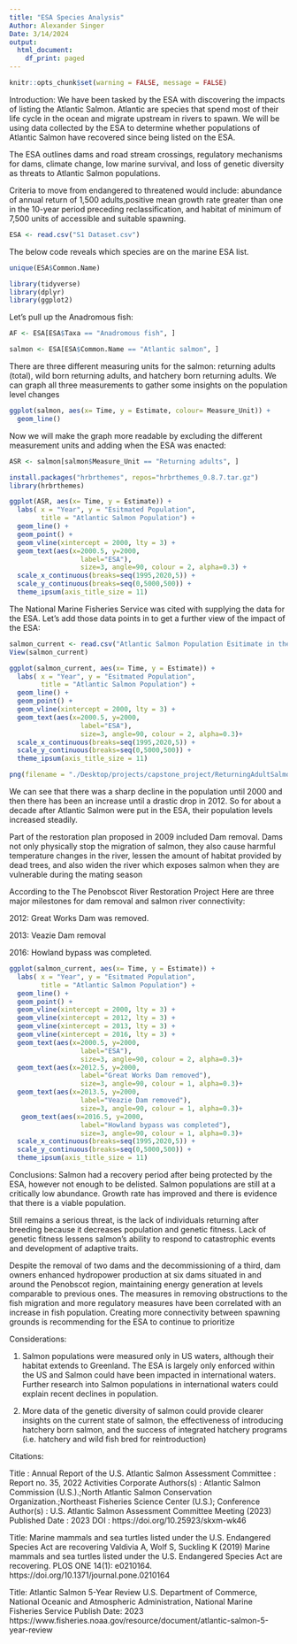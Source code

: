 ```yaml
---
title: "ESA Species Analysis"
Author: Alexander Singer
Date: 3/14/2024
output:
  html_document:
    df_print: paged
---
```


```r
knitr::opts_chunk$set(warning = FALSE, message = FALSE) 
```

Introduction:
  We have been tasked by the ESA  with discovering the impacts of listing the Atlantic Salmon. Atlantic are species that spend most of their life cycle in the ocean and migrate upstream in rivers to spawn. We will be using data collected by the ESA to determine whether populations of Atlantic Salmon have recovered since being listed on the ESA.
  
The ESA outlines dams and road stream crossings, regulatory mechanisms for dams, climate change, low marine survival, and loss of genetic diversity as threats to Atlantic Salmon populations. 

Criteria to move from endangered to threatened would include: abundance of annual return of 1,500 adults,positive mean growth rate greater than one in the 10-year period preceding reclassification, and habitat of minimum of 7,500 units of accessible and suitable spawning.

```r
ESA <- read.csv("S1 Dataset.csv")
```

The below code reveals which species are on the marine ESA list. 
```r
unique(ESA$Common.Name)
```

```r
library(tidyverse)
library(dplyr)
library(ggplot2)
```

Let's pull up the Anadromous fish:

```r
AF <- ESA[ESA$Taxa == "Anadromous fish", ]
```


```r
salmon <- ESA[ESA$Common.Name == "Atlantic salmon", ]
```

There are three different measuring units for the salmon: returning adults (total), wild born returning adults, and hatchery born returning adults. We can graph all three measurements to gather some insights on the population level changes

```r
ggplot(salmon, aes(x= Time, y = Estimate, colour= Measure_Unit)) +
  geom_line()
```

Now we will make the graph more readable by excluding the different measurement units and adding when the ESA was enacted:

```r
ASR <- salmon[salmon$Measure_Unit == "Returning adults", ]
```


```r
install.packages("hrbrthemes", repos="hrbrthemes_0.8.7.tar.gz")
library(hrbrthemes)
```


```r

ggplot(ASR, aes(x= Time, y = Estimate)) +
  labs( x = "Year", y = "Esitmated Population",
        title = "Atlantic Salmon Population") +
  geom_line() +
  geom_point() +
  geom_vline(xintercept = 2000, lty = 3) +
  geom_text(aes(x=2000.5, y=2000, 
                  label="ESA"),
                  size=3, angle=90, colour = 2, alpha=0.3) +
  scale_x_continuous(breaks=seq(1995,2020,5)) +
  scale_y_continuous(breaks=seq(0,5000,500)) +
  theme_ipsum(axis_title_size = 11)
```

The National Marine Fisheries Service was cited with supplying the data for the ESA. Let's add those data points in to get a further view of the impact of the ESA:

```r
salmon_current <- read.csv("Atlantic Salmon Population Esitimate in the Penobscot River - Sheet1.csv")
View(salmon_current)
```

```r

ggplot(salmon_current, aes(x= Time, y = Estimate)) +
  labs( x = "Year", y = "Esitmated Population",
        title = "Atlantic Salmon Population") +
  geom_line() +
  geom_point() +
  geom_vline(xintercept = 2000, lty = 3) +
  geom_text(aes(x=2000.5, y=2000, 
                  label="ESA"),
                  size=3, angle=90, colour = 2, alpha=0.3)+
  scale_x_continuous(breaks=seq(1995,2020,5)) +
  scale_y_continuous(breaks=seq(0,5000,500)) +
  theme_ipsum(axis_title_size = 11)
```


```r
png(filename = "./Desktop/projects/capstone_project/ReturningAdultSalmon.png")
```

We can see that there was a sharp decline in the population until 2000 and then there has been an increase until a drastic drop in 2012. So for about a decade after Atlantic Salmon were put in the ESA, their population levels increased steadily. 

Part of the restoration plan proposed in 2009 included Dam removal. Dams not only physically stop the migration of salmon, they also cause harmful temperature changes in the river, lessen the amount of habitat provided by dead trees, and also widen the river which exposes salmon when they are vulnerable during the mating season

According to the The Penobscot River Restoration Project Here are three major milestones for dam removal and salmon river connectivity: 

2012: Great Works Dam was removed.

2013: Veazie Dam removal

2016: Howland bypass was completed.

```r

ggplot(salmon_current, aes(x= Time, y = Estimate)) +
  labs( x = "Year", y = "Esitmated Population",
        title = "Atlantic Salmon Population") +
  geom_line() +
  geom_point() +
  geom_vline(xintercept = 2000, lty = 3) +
  geom_vline(xintercept = 2012, lty = 3) +
  geom_vline(xintercept = 2013, lty = 3) +
  geom_vline(xintercept = 2016, lty = 3) +
  geom_text(aes(x=2000.5, y=2000, 
                  label="ESA"),
                  size=3, angle=90, colour = 2, alpha=0.3)+
  geom_text(aes(x=2012.5, y=2000, 
                  label="Great Works Dam removed"),
                  size=3, angle=90, colour = 1, alpha=0.3)+
  geom_text(aes(x=2013.5, y=2000, 
                  label="Veazie Dam removed"),
                  size=3, angle=90, colour = 1, alpha=0.3)+
   geom_text(aes(x=2016.5, y=2000, 
                  label="Howland bypass was completed"),
                  size=3, angle=90, colour = 1, alpha=0.3)+
  scale_x_continuous(breaks=seq(1995,2020,5)) +
  scale_y_continuous(breaks=seq(0,5000,500)) +
  theme_ipsum(axis_title_size = 11)
```


Conclusions:
  Salmon had a recovery period after being protected by the ESA, however not enough to be delisted. Salmon populations are still at a critically low abundance. Growth rate has improved and there is evidence that there is a viable population. 

  Still remains a serious threat, is the lack of individuals returning after breeding because it decreases population and genetic fitness. Lack of genetic fitness lessens salmon's ability to respond to catastrophic events and development of adaptive traits.

  Despite the removal of two dams and the decommissioning of a third, dam owners enhanced hydropower production at six dams situated in and around the Penobscot region, maintaining energy generation at levels comparable to previous ones. The measures in removing obstructions to the fish migration and more regulatory measures have been correlated with an increase in fish population. Creating more connectivity between spawning grounds is recommending for the ESA to continue to prioritize 
  
Considerations:

  1. Salmon populations were measured only in US waters, although their habitat extends to Greenland. The ESA is largely only enforced within the US and Salmon could have been impacted in international waters. Further research into Salmon populations in international waters could explain recent declines in population.

  2. More data of the genetic diversity of salmon could provide clearer insights on the current state of salmon, the effectiveness of introducing hatchery born salmon, and the success of integrated hatchery programs (i.e. hatchery and wild fish bred for reintroduction)
  
  
Citations: 

  Title : Annual Report of the U.S. Atlantic Salmon Assessment Committee : Report no. 35, 2022     Activities
  Corporate Authors(s) : Atlantic Salmon Commission (U.S.).;North Atlantic Salmon Conservation     Organization.;Northeast Fisheries Science Center (U.S.);
  Conference Author(s) : U.S. Atlantic Salmon Assessment Committee Meeting (2023)
  Published Date : 2023
  DOI : https://doi.org/10.25923/skxm-wk46
  

  Title: Marine mammals and sea turtles listed under the U.S. Endangered Species Act are recovering
  Valdivia A, Wolf S, Suckling K (2019) Marine mammals and sea turtles listed under the U.S. Endangered Species Act are recovering. PLOS ONE 14(1): e0210164. https://doi.org/10.1371/journal.pone.0210164


Title: Atlantic Salmon 5-Year Review
U.S. Department of Commerce, National Oceanic and Atmospheric Administration, National Marine Fisheries Service
Publish Date: 2023
https://www.fisheries.noaa.gov/resource/document/atlantic-salmon-5-year-review



    


